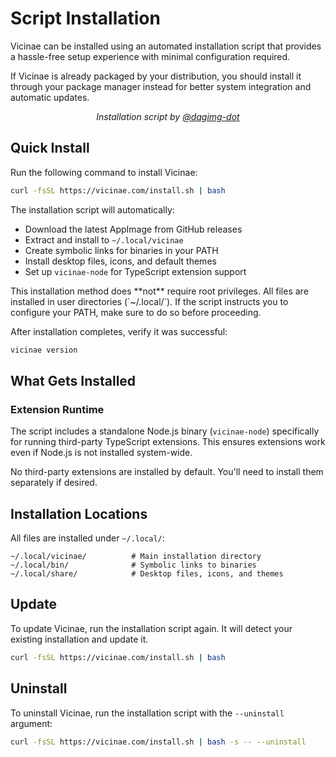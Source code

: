 
# Script Installation

Vicinae can be installed using an automated installation script that provides a hassle-free setup experience with minimal configuration required.

<Note>
If Vicinae is already packaged by your distribution, you should install it through your package manager instead for better system integration and automatic updates.
</Note>

<p align="center">
  <ImageZoom src="/script-install.png" alt="Installation script demo" />
</p>
<p align="center">
  <em>Installation script by <a href="https://github.com/dagimg-dot">@dagimg-dot</a></em>
</p>

## Quick Install

Run the following command to install Vicinae:

```bash
curl -fsSL https://vicinae.com/install.sh | bash
```

The installation script will automatically:

- Download the latest AppImage from GitHub releases
- Extract and install to `~/.local/vicinae`
- Create symbolic links for binaries in your PATH
- Install desktop files, icons, and default themes
- Set up `vicinae-node` for TypeScript extension support

<Note>
This installation method does **not** require root privileges. All files are installed in user directories (`~/.local/`).
</Note>

<Note>
If the script instructs you to configure your PATH, make sure to do so before proceeding.
</Note>

After installation completes, verify it was successful:

```bash
vicinae version
```

## What Gets Installed

### Extension Runtime

The script includes a standalone Node.js binary (`vicinae-node`) specifically for running third-party TypeScript extensions. This ensures extensions work even if Node.js is not installed system-wide.

<Note>
No third-party extensions are installed by default. You'll need to install them separately if desired.
</Note>

## Installation Locations

All files are installed under `~/.local/`:

```
~/.local/vicinae/          # Main installation directory
~/.local/bin/              # Symbolic links to binaries
~/.local/share/            # Desktop files, icons, and themes
```

## Update

To update Vicinae, run the installation script again. It will detect your existing installation and update it.

```bash
curl -fsSL https://vicinae.com/install.sh | bash
```

## Uninstall

To uninstall Vicinae, run the installation script with the `--uninstall` argument:

```bash
curl -fsSL https://vicinae.com/install.sh | bash -s -- --uninstall
```
